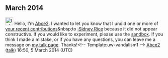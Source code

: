<article id="42120302" title=User talk:Garret Dimm>
	<talkpage id="42120302" title="User talk:Garret Dimm">
== March 2014 ==
[[File:Information.svg|25px|alt=Information icon]] Hello, I'm [[User:Abce2|Abce2]]. I wanted to let you know that I undid one or more of [[Special:Contributions/Garret Dimm|your recent contributions]]&amp;nbsp;to [[:Sidney Rice]] because it did not appear constructive. If you would like to experiment, please use the [[WP:sandbox|sandbox]]. If you think I made a mistake, or if you have any questions, you can leave me a message on [[User_talk:Abce2|my talk page]]. Thanks!&lt;!-- Template:uw-vandalism1 --&gt; [[User:Abce2|Abce2]] ([[User talk:Abce2|talk]]) 16:50, 5 March 2014 (UTC)
	</talkpage>
</article>